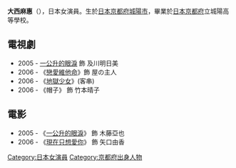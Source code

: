 {{blpunsourced|time=2009-11-14T20:57:13+00:00}}
{{藝人
|type=女演员
| 姓名 =  大西麻恵
| 英文名 = ASAE OONISHI
| 圖片 = 
| 圖片尺寸 = 
| 出生日期 = {{birth_date_and _age|1983|11|16}}
| 出生地點 = {{日本}}[[京都府|京都府]][[城陽市|城陽市]]
| 職業 = [[演員|演員]]
| 活躍年代 = 
| 唱片公司 = 
| 經紀公司 = 
| 相關團體 =
| 網站 = 
}}
{{japanese|japanese=大西麻恵|kana=おおにし あさえ|romaji=Oonishi Asae}}

'''大西麻惠'''（{{bd|1983年|11月16日}}），日本女演員。生於[[日本|日本]][[京都府|京都府]][[城陽市|城陽市]]，畢業於[[日本|日本]][[京都府|京都府]]立城陽高等學校。

== 電視劇 ==
*2005 - [[一公升的眼淚|一公升的眼淚]] 飾 及川明日美
*2006 - 《[[戀愛維他命|戀愛維他命]]》飾 屋の主人
*2006 - 《[[地獄少女|地獄少女]]》(客串)
*2006 - 《帽子》 飾 竹本晴子

== 電影 ==
*2005 - 《[[一公升的眼淚|一公升的眼淚]]》 飾 木藤亞也
*2006 - 《[[現在只想愛你|現在只想愛你]]》 飾 矢口由香

{{DEFAULTSORT:oonishi asae}}
[[Category:日本女演員|Category:日本女演員]]
[[Category:京都府出身人物|Category:京都府出身人物]]
{{japan-enter-bio-stub}}